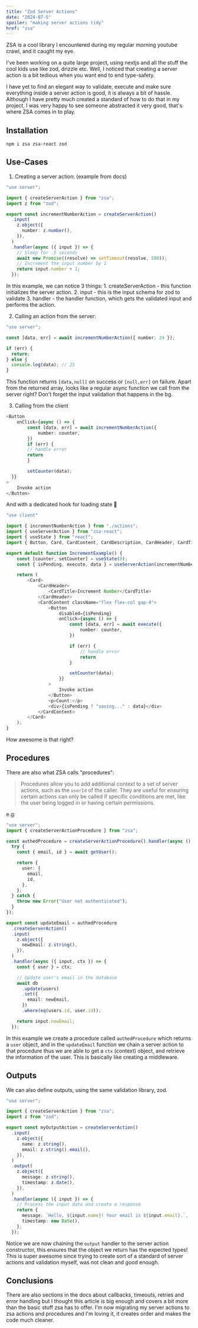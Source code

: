 ```yaml
---
title: "Zod Server Actions"
date: "2024-07-5"
spoiler: "making server actions tidy"
href: "zsa"
---
```


ZSA is a cool library I encountered during my regular morning youtube crawl, and it caught my eye.

I've been working on a quite large project, using nextjs and all the stuff the cool kids use like zod, drizzle etc.
Well, I noticed that creating a server action is a bit tedious when you want end to end type-safety.

I have yet to find an elegant way to validate, execute and make sure everything inside a server action is good, it is always a bit of hassle. Although I have pretty much created a standard of how to do that in my project, I was very happy to see someone abstracted it very good, that's where ZSA comes in to play.

## Installation

```shell
npm i zsa zsa-react zod
```

## Use-Cases

1. Creating a server action: (example from docs)

```typescript
"use server";

import { createServerAction } from "zsa";
import z from "zod";

export const incrementNumberAction = createServerAction()
  .input(
    z.object({
      number: z.number(),
    }),
  )
  .handler(async ({ input }) => {
    // Sleep for .5 seconds
    await new Promise((resolve) => setTimeout(resolve, 500));
    // Increment the input number by 1
    return input.number + 1;
  });
```

In this example, we can notice 3 things: 1. createServerAction - this function initializes the server action. 2. input - this is the input schema for zod to validate 3. handler - the handler function, which gets the validated input and performs the action.

2. Calling an action from the server:

```typescript file=example.ts
"use server";

const [data, err] = await incrementNumberAction({ number: 24 });

if (err) {
  return;
} else {
  console.log(data); // 25
}
```

This function returns `[data,null]` on success or `[null,err]` on failure.
Apart from the returned array, looks like a regular async function we call from the server right? Don't forget the input validation that happens in the bg.

3. Calling from the client

```typescript filename=increment-example.tsx
<Button
    onClick={async () => {
	    const [data, err] = await incrementNumberAction({
            number: counter,
        })
        if (err) {
        // handle error
        return
        }

		setCounter(data);
  }}
>
    Invoke action
</Button>
```

And with a dedicated hook for loading state 🤩

```typescript
"use client"

import { incrementNumberAction } from "./actions";
import { useServerAction } from "zsa-react";
import { useState } from "react";
import { Button, Card, CardContent, CardDescription, CardHeader, CardTitle } from "ui";

export default function IncrementExample() {
    const [counter, setCounter] = useState(0);
    const { isPending, execute, data } = useServerAction(incrementNumberAction);

    return (
        <Card>
            <CardHeader>
                <CardTitle>Increment Number</CardTitle>
            </CardHeader>
            <CardContent className="flex flex-col gap-4">
                <Button
                    disabled={isPending}
                    onClick={async () => {
                        const [data, err] = await execute({
                            number: counter,
                        })

                        if (err) {
                            // handle error
                            return
                        }

                        setCounter(data);
                    }}
                >
                    Invoke action
                </Button>
                <p>Count:</p>
                <div>{isPending ? "saving..." : data}</div>
            </CardContent>
        </Card>
    );
}
```

How awesome is that right?

## Procedures

There are also what ZSA calls "procedures":

> Procedures allow you to add additional context to a set of server actions, such as the `userId` of the caller. They are useful for ensuring certain actions can only be called if specific conditions are met, like the user being logged in or having certain permissions.

e.g:

```typescript
"use server";
import { createServerActionProcedure } from "zsa";

const authedProcedure = createServerActionProcedure().handler(async () => {
  try {
    const { email, id } = await getUser();

    return {
      user: {
        email,
        id,
      },
    };
  } catch {
    throw new Error("User not authenticated");
  }
});

export const updateEmail = authedProcedure
  .createServerAction()
  .input(
    z.object({
      newEmail: z.string(),
    }),
  )
  .handler(async ({ input, ctx }) => {
    const { user } = ctx;

    // Update user's email in the database
    await db
      .update(users)
      .set({
        email: newEmail,
      })
      .where(eq(users.id, user.id));

    return input.newEmail;
  });
```

In this example we create a procedure called `authedProcedure` which returns a `user` object, and in the `updateEmail` function we chain a server action to that procedure thus we are able to get a `ctx` (context) object, and retrieve the information of the user. This is basically like creating a middleware.

## Outputs

We can also define outputs, using the same validation library, zod.

```typescript
"use server";

import { createServerAction } from "zsa";
import z from "zod";

export const myOutputAction = createServerAction()
  .input(
    z.object({
      name: z.string(),
      email: z.string().email(),
    }),
  )
  .output(
    z.object({
      message: z.string(),
      timestamp: z.date(),
    }),
  )
  .handler(async ({ input }) => {
    // Process the input data and create a response
    return {
      message: `Hello, ${input.name}! Your email is ${input.email}.`,
      timestamp: new Date(),
    };
  });
```

Notice we are now chaining the `output` handler to the server action constructor, this ensures that the object we return has the expected types!
This is super awesome since trying to create sort of a standard of server actions and validation myself, was not clean and good enough.

## Conclusions

There are also sections in the docs about callbacks, timeouts, retries and error handling but I thought this article is big enough and covers a bit more than the basic stuff zsa has to offer.
I'm now migrating my server actions to zsa actions and procedures and I'm loving it, it creates order and makes the code much cleaner.

